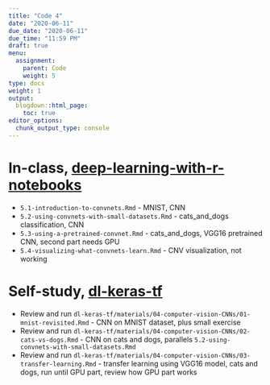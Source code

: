 ```yaml
---
title: "Code 4"
date: "2020-06-11"
due_date: "2020-06-11"
due_time: "11:59 PM"
draft: true
menu:
  assignment:
    parent: Code
    weight: 5
type: docs
weight: 1
output:
  blogdown::html_page:
    toc: true
editor_options: 
  chunk_output_type: console
---
```


# In-class, [deep-learning-with-r-notebooks](https://github.com/jjallaire/deep-learning-with-r-notebooks)

- `5.1-introduction-to-convnets.Rmd` - MNIST, CNN
- `5.2-using-convnets-with-small-datasets.Rmd` - cats_and_dogs classification, CNN
- `5.3-using-a-pretrained-convnet.Rmd` - cats_and_dogs, VGG16 pretrained CNN, second part needs GPU
- `5.4-visualizing-what-convnets-learn.Rmd` - CNV visualization, not working

# Self-study, [dl-keras-tf](https://github.com/rstudio-conf-2020/dl-keras-tf)

- Review and run `dl-keras-tf/materials/04-computer-vision-CNNs/01-mnist-revisited.Rmd` - CNN on MNIST dataset, plus small exercise
- Review and run `dl-keras-tf/materials/04-computer-vision-CNNs/02-cats-vs-dogs.Rmd` - CNN on cats and dogs, parallels `5.2-using-convnets-with-small-datasets.Rmd`
- Review and run `dl-keras-tf/materials/04-computer-vision-CNNs/03-transfer-learning.Rmd` - transfer learning using VGG16 model, cats and dogs, run until GPU part, review how GPU part works
